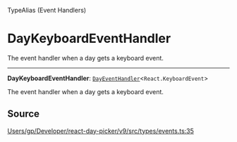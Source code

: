 <SectionTitle>TypeAlias (Event Handlers)</SectionTitle>

# DayKeyboardEventHandler

<Description>
The event handler when a day gets a keyboard event.
</Description>

---

<a id="undefined" name="undefined"></a>

<SignatureMemberIdentifier>**DayKeyboardEventHandler**: [`DayEventHandler`](/api/next/type-aliases/DayEventHandler.md)\<`React.KeyboardEvent`\></SignatureMemberIdentifier>

The event handler when a day gets a keyboard event.

## Source

[Users/gp/Developer/react-day-picker/v9/src/types/events.ts:35](https://github.com/gpbl/react-day-picker/blob/next/src/types/events.ts#L35)
